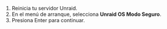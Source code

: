 1. Reinicia tu servidor Unraid.
2. En el menú de arranque, selecciona **Unraid OS Modo Seguro**.
3. Presiona Enter para continuar.
